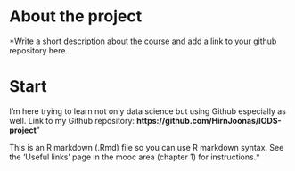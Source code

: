 
# About the project

*Write a short description about the course and add a link to your github repository here. 

# Start

I'm here trying to learn not only data science but using Github especially as well. Link to my Github repository: **https://github.com/HirnJoonas/IODS-project**" 

This is an R markdown (.Rmd) file so you can use R markdown syntax. See the 'Useful links' page in the mooc area (chapter 1) for instructions.*